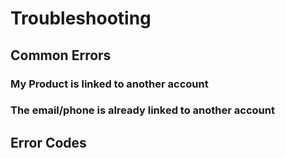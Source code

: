 # Troubleshooting

## Common Errors

### My Product is linked to another account

### The email/phone is already linked to another account

## Error Codes
